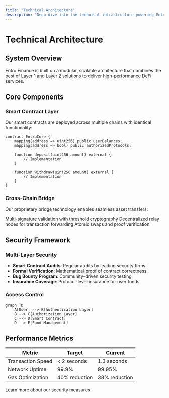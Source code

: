 ```yaml
---
title: "Technical Architecture"
description: "Deep dive into the technical infrastructure powering Entro Finance"
---
```


# Technical Architecture

## System Overview

Entro Finance is built on a modular, scalable architecture that combines the best of Layer 1 and Layer 2 solutions to deliver high-performance DeFi services.

## Core Components

### Smart Contract Layer
Our smart contracts are deployed across multiple chains with identical functionality:

```solidity
contract EntroCore {
    mapping(address => uint256) public userBalances;
    mapping(address => bool) public authorizedProtocols;
    
    function deposit(uint256 amount) external {
        // Implementation
    }
    
    function withdraw(uint256 amount) external {
        // Implementation
    }
}
```

### Cross-Chain Bridge
Our proprietary bridge technology enables seamless asset transfers:

<Accordion title="Bridge Architecture">
  <AccordionItem title="Validation Layer">
    Multi-signature validation with threshold cryptography
  </AccordionItem>
  <AccordionItem title="Relay Network">
    Decentralized relay nodes for transaction forwarding
  </AccordionItem>
  <AccordionItem title="Settlement Layer">
    Atomic swaps and proof verification
  </AccordionItem>
</Accordion>

## Security Framework

### Multi-Layer Security
- **Smart Contract Audits**: Regular audits by leading security firms
- **Formal Verification**: Mathematical proof of contract correctness
- **Bug Bounty Program**: Community-driven security testing
- **Insurance Coverage**: Protocol-level insurance for user funds

### Access Control
```mermaid
graph TD
    A[User] --> B[Authentication Layer]
    B --> C[Authorization Layer]
    C --> D[Smart Contract]
    D --> E[Fund Management]
```

## Performance Metrics

| Metric | Target | Current |
|--------|--------|---------|
| Transaction Speed | < 2 seconds | 1.3 seconds |
| Network Uptime | 99.9% | 99.95% |
| Gas Optimization | 40% reduction | 38% reduction |

<Card title="Next: Security Details" icon="shield" href="/whitepaper/security">
  Learn more about our security measures
</Card>